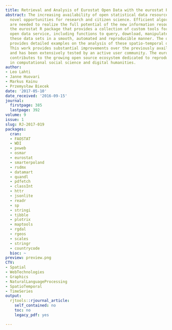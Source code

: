 ```yaml
---
title: Retrieval and Analysis of Eurostat Open Data with the eurostat Package
abstract: The increasing availability of open statistical data resources is providing
  novel opportunities for research and citizen science. Efficient algorithmic tools
  are needed to realize the full potential of the new information resources. We introduce
  the eurostat R package that provides a collection of custom tools for the Eurostat
  open data service, including functions to query, download, manipulate, and visualize
  these data sets in a smooth, automated and reproducible manner. The online documentation
  provides detailed examples on the analysis of these spatio-temporal data collections.
  This work provides substantial improvements over the previously available tools,
  and has been extensively tested by an active user community. The eurostat R package
  contributes to the growing open source ecosystem dedicated to reproducible research
  in computational social science and digital humanities.
author:
- Leo Lahti
- Janne Huovari
- Markus Kainu
- Przemysław Biecek
date: '2017-05-10'
date_received: '2016-09-15'
journal:
  firstpage: 385
  lastpage: 392
volume: 9
issue: 1
slug: RJ-2017-019
packages:
  cran:
  - FAOSTAT
  - WDI
  - pxweb
  - osmar
  - eurostat
  - smarterpoland
  - rsdmx
  - datamart
  - quandl
  - pdfetch
  - classInt
  - httr
  - jsonlite
  - readr
  - sp
  - stringi
  - tibble
  - plotrix
  - maptools
  - rgdal
  - rgeos
  - scales
  - stringr
  - countrycode
  bioc: ~
preview: preview.png
CTV:
- Spatial
- WebTechnologies
- Graphics
- NaturalLanguageProcessing
- SpatioTemporal
- TimeSeries
output:
  rjtools::rjournal_article:
    self_contained: no
    toc: no
    legacy_pdf: yes

---
```

